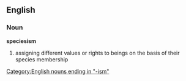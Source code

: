 {{wikipedia}}
==English==
===Noun===
'''speciesism'''
# assigning different values or rights to beings on the basis of their species membership

[[Category:English nouns ending in "-ism"]]